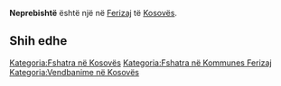 {{Fshat në 
 | Emri                = Neprebishtë
 | EmriAlt                = 
 | NAME_SHORT_FORM=      
 | NAME_GENERIC=      
 | NAME_SORT_NAME_RO=      NEPREBISHTE
 | FULL_NAME_RO = Neprebishtë
 | FULL_NAME_ND_RO=Neprebishte
 | SORT_NAME_RG=NEPREBISHTE
 | FULL_NAME_RG=Neprebishtë
 | FULL_NAME_ND_RG=Neprebishte
 | SRP_NAME_SHORT_FORM=      
 | SRP_NAME_GENERIC=      
 | SRP_NAME_SORT_NAME_RO=      
 | SRP_FULL_NAME_RO = 
 | SRP_FULL_NAME_ND_RO=
 | SRP_SORT_NAME_RG=
 | SRP_FULL_NAME_RG=
 | SRP_FULL_NAME_ND_RG=
 | Emri (Rasa dhanore) = 
 | Figura              = 
 | Shteti              = Kosovo
 | Komuna              = Ferizaj
 | Kodi postar         = 
 | Sipërfaqja          = 

 | Popullsia           = 

 | Regj. i popullsisë  = 
 | Dend. e popullsisë  = 
 | Faqja zyrtare       = 
 <!--- Koordinatat ----> 
 | Gjerësia            = 42.341667
 | Gjatësia            = 20.738889
 | Lartësia            = 
}}
'''Neprebishtë''' është një [[]] në [[Ferizaj]] të [[Kosovës]].

<!-- == Gjeografia == -->
<!-- == Historia == -->
<!-- == Demografia == -->
== Shih edhe ==
{{Komuna Ferizaj}}
{{Kosovo-Administrata-Cung}}

[[Kategoria:Fshatra në Kosovës]]
[[Kategoria:Fshatra në Kommunes Ferizaj]]
[[Kategoria:Vendbanime në Kosovës]]
